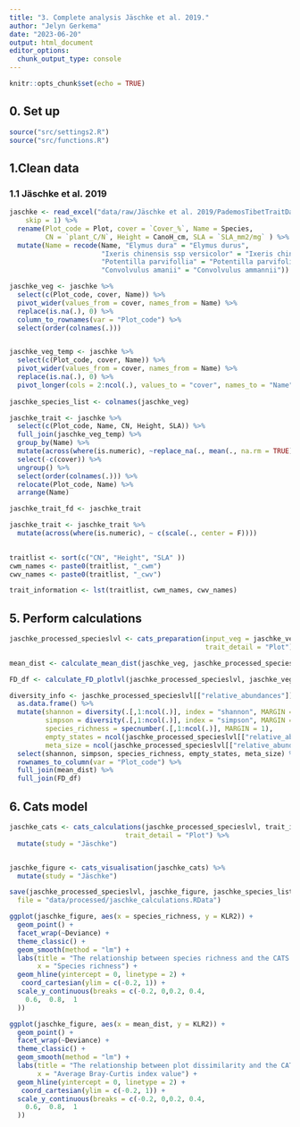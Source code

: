 ```yaml
---
title: "3. Complete analysis Jäschke et al. 2019."
author: "Jelyn Gerkema"
date: "2023-06-20"
output: html_document
editor_options: 
  chunk_output_type: console
---
```


```r
knitr::opts_chunk$set(echo = TRUE)

```

## 0. Set up
```r
source("src/settings2.R")
source("src/functions.R")

```

## 1.Clean data


### 1.1 Jäschke et al. 2019
```r

jaschke <- read_excel("data/raw/Jäschke et al. 2019/PademosTibetTraitData-Dryad2019.10.25.xlsx", 
    skip = 1) %>%
  rename(Plot_code = Plot, cover = `Cover_%`, Name = Species,
         CN = `plant_C/N`, Height = CanoH_cm, SLA = `SLA_mm2/mg` ) %>%
  mutate(Name = recode(Name, "Elymus dura" = "Elymus durus",
                       "Ixeris chinensis ssp versicolor" = "Ixeris chinensis subsp. versicolor",
                       "Potentilla parvifollia" = "Potentilla parvifolia",
                       "Convolvulus amanii" = "Convolvulus ammannii"))

jaschke_veg <- jaschke %>%
  select(c(Plot_code, cover, Name)) %>%
  pivot_wider(values_from = cover, names_from = Name) %>%
  replace(is.na(.), 0) %>%
  column_to_rownames(var = "Plot_code") %>%
  select(order(colnames(.)))


jaschke_veg_temp <- jaschke %>%
  select(c(Plot_code, cover, Name)) %>%
  pivot_wider(values_from = cover, names_from = Name) %>%
  replace(is.na(.), 0) %>%
  pivot_longer(cols = 2:ncol(.), values_to = "cover", names_to = "Name")
  
jaschke_species_list <- colnames(jaschke_veg)

jaschke_trait <- jaschke %>%
  select(c(Plot_code, Name, CN, Height, SLA)) %>%
  full_join(jaschke_veg_temp) %>%
  group_by(Name) %>%
  mutate(across(where(is.numeric), ~replace_na(., mean(., na.rm = TRUE)))) %>%
  select(-c(cover)) %>%
  ungroup() %>%
  select(order(colnames(.))) %>%
  relocate(Plot_code, Name) %>%
  arrange(Name) 

jaschke_trait_fd <- jaschke_trait

jaschke_trait <- jaschke_trait %>%
  mutate(across(where(is.numeric), ~ c(scale(., center = F)))) 
  

traitlist <- sort(c("CN", "Height", "SLA" ))
cwm_names <- paste0(traitlist, "_cwm")
cwv_names <- paste0(traitlist, "_cwv")

trait_information <- lst(traitlist, cwm_names, cwv_names)


``` 


## 5. Perform calculations
```r

jaschke_processed_specieslvl <- cats_preparation(input_veg = jaschke_veg, input_trait = jaschke_trait, cutoff_value =  0.8, trait_information = trait_information,
                                                 trait_detail = "Plot")

mean_dist <- calculate_mean_dist(jaschke_veg, jaschke_processed_specieslvl)

FD_df <- calculate_FD_plotlvl(jaschke_processed_specieslvl, jaschke_veg, jaschke_trait_fd)

diversity_info <- jaschke_processed_specieslvl[["relative_abundances"]][["matrix4traits_prop"]] %>% 
  as.data.frame() %>% 
  mutate(shannon = diversity(.[,1:ncol(.)], index = "shannon", MARGIN = 1, base = exp(1)),
         simpson = diversity(.[,1:ncol(.)], index = "simpson", MARGIN = 1, base =exp(1)),
         species_richness = specnumber(.[,1:ncol(.)], MARGIN = 1),
         empty_states = ncol(jaschke_processed_specieslvl[["relative_abundances"]][["matrix4traits_prop"]]) - species_richness,
         meta_size = ncol(jaschke_processed_specieslvl[["relative_abundances"]][["matrix4traits_prop"]])) %>%
  select(shannon, simpson, species_richness, empty_states, meta_size) %>% # base = exp(1) gives the shannon index a log e base
  rownames_to_column(var = "Plot_code") %>%
  full_join(mean_dist) %>%
  full_join(FD_df)


```



## 6. Cats model
```r

jaschke_cats <- cats_calculations(jaschke_processed_specieslvl, trait_information,
                             trait_detail = "Plot") %>%
  mutate(study = "Jäschke")


jaschke_figure <- cats_visualisation(jaschke_cats) %>%
  mutate(study = "Jäschke")

save(jaschke_processed_specieslvl, jaschke_figure, jaschke_species_list, jaschke_cats, 
  file = "data/processed/jaschke_calculations.RData")

ggplot(jaschke_figure, aes(x = species_richness, y = KLR2)) +
  geom_point() +
  facet_wrap(~Deviance) + 
  theme_classic() +
  geom_smooth(method = "lm") + 
  labs(title = "The relationship between species richness and the CATS decomposition - Jäschke et al., 2019",
       x = "Species richness") +
  geom_hline(yintercept = 0, linetype = 2) +
   coord_cartesian(ylim = c(-0.2, 1)) +
  scale_y_continuous(breaks = c(-0.2, 0,0.2, 0.4, 
    0.6,  0.8,  1
  )) 

ggplot(jaschke_figure, aes(x = mean_dist, y = KLR2)) +
  geom_point() +
  facet_wrap(~Deviance) + 
  theme_classic() +
  geom_smooth(method = "lm") + 
  labs(title = "The relationship between plot dissimilarity and the CATS decomposition - Jäschke et al., 2019",  
       x = "Average Bray-Curtis index value") +
  geom_hline(yintercept = 0, linetype = 2) +
   coord_cartesian(ylim = c(-0.2, 1)) +
  scale_y_continuous(breaks = c(-0.2, 0,0.2, 0.4, 
    0.6,  0.8,  1
  )) 



```

